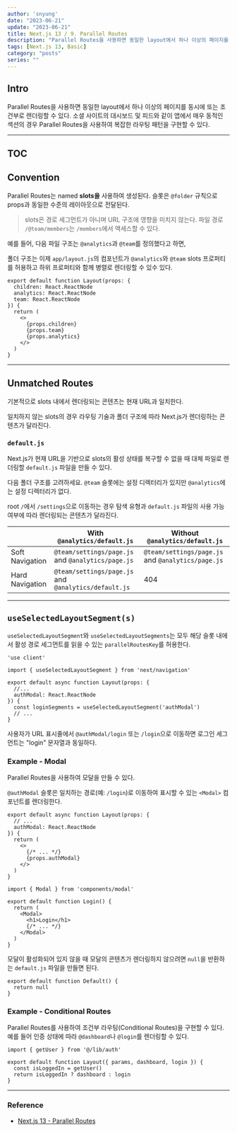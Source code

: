 ---
author: 'snyung'
date: "2023-06-21"
update: "2023-06-21"
title: Next.js 13 / 9. Parallel Routes
description: "Parallel Routes을 사용하면 동일한 layout에서 하나 이상의 페이지를 동시에 또는 조건부로 렌더링할 수 있다."
tags: [Next.js 13, Basic]
category: "posts"
series: ""
---

## Intro

Parallel Routes을 사용하면 동일한 layout에서 하나 이상의 페이지를 동시에 또는 조건부로 렌더링할 수 있다. 소셜 사이트의 대시보드 및 피드와 같이 앱에서 매우 동적인 섹션의 경우 Parallel Routes을 사용하여 복잡한 라우팅 패턴을 구현할 수 있다.

---

## TOC

## Convention

Parallel Routes는 named **slots을** 사용하여 생성된다. 슬롯은 `@folder` 규칙으로 props과 동일한 수준의 레이아웃으로 전달된다.

> slots은 경로 세그먼트가 아니며 URL 구조에 영향을 미치지 않는다. 파일 경로 `/@team/members`는 `/members`에서 액세스할 수 있다.

예를 들어, 다음 파일 구조는 `@analytics`과 `@team`를 정의했다고 하면,

폴더 구조는 이제 `app/layout.js`의 컴포넌트가 `@analytics`와 `@team` slots 프로퍼티를 허용하고 하위 프로퍼티와 함께 병렬로 렌더링할 수 있수 있다.

```tsx
export default function Layout(props: {
  children: React.ReactNode
  analytics: React.ReactNode
  team: React.ReactNode
}) {
  return (
    <>
      {props.children}
      {props.team}
      {props.analytics}
    </>
  )
}
```
---

## Unmatched Routes

기본적으로 slots 내에서 렌더링되는 콘텐츠는 현재 URL과 일치한다.

일치하지 않는 slots의 경우 라우팅 기술과 폴더 구조에 따라 Next.js가 렌더링하는 콘텐츠가 달라진다.

### `default.js`

Next.js가 현재 URL을 기반으로 slots의 활성 상태를 복구할 수 없을 때 대체 파일로 렌더링할 `default.js` 파일을 만들 수 있다.

다음 폴더 구조를 고려하세요. `@team` 슬롯에는 설정 디렉터리가 있지만 `@analytics`에는 설정 디렉터리가 없다.

root `/`에서  `/settings`으로 이동하는 경우 탐색 유형과 `default.js` 파일의 사용 가능 여부에 따라 렌더링되는 콘텐츠가 달라진다.

||With `@analytics/default.js`|Without `@analytics/default.js`|
|--|--|--|
|Soft Navigation|`@team/settings/page.js` and `@analytics/page.js`|`@team/settings/page.js` and `@analytics/page.js`|
|Hard Navigation|`@team/settings/page.js` and `@analytics/default.js`|404|

---

## `useSelectedLayoutSegment(s)`

`useSelectedLayoutSegment`와 `useSelectedLayoutSegments`는 모두 해당 슬롯 내에서 활성 경로 세그먼트를 읽을 수 있는 `parallelRoutesKey`를 허용한다.

```tsx
'use client'
 
import { useSelectedLayoutSegment } from 'next/navigation'
 
export default async function Layout(props: {
  //...
  authModal: React.ReactNode
}) {
  const loginSegments = useSelectedLayoutSegment('authModal')
  // ...
}
```

사용자가 URL 표시줄에서 `@authModal/login` 또는 `/login`으로 이동하면 로그인 세그먼트는 "login" 문자열과 동일하다.

### Example - Modal

Parallel Routes을 사용하여 모달을 만들 수 있다.

`@authModal` 슬롯은 일치하는 경로(예: `/login`)로 이동하여 표시할 수 있는 `<Modal>` 컴포넌트를 렌더링한다.

```tsx:app/layout.tsx
export default async function Layout(props: {
  // ...
  authModal: React.ReactNode
}) {
  return (
    <>
      {/* ... */}
      {props.authModal}
    </>
  )
}
```

```tsx:app/@authModal/login/page.tsx
import { Modal } from 'components/modal'
 
export default function Login() {
  return (
    <Modal>
      <h1>Login</h1>
      {/* ... */}
    </Modal>
  )
}
```

모달이 활성화되어 있지 않을 때 모달의 콘텐츠가 렌더링하지 않으려면 `null`을 반환하는 `default.js` 파일을 만들면 된다.

```tsx:app/@authModal/login/default.tsx
export default function Default() {
  return null
}
```

### Example - Conditional Routes

Parallel Routes를 사용하여 조건부 라우팅(Conditional Routes)을 구현할 수 있다. 예를 들어 인증 상태에 따라 `@dashboard`나 `@login`를 렌더링할 수 있다.

```tsx:app.layout.tsx
import { getUser } from '@/lib/auth'
 
export default function Layout({ params, dashboard, login }) {
  const isLoggedIn = getUser()
  return isLoggedIn ? dashboard : login
}
```

---

### Reference

- [Next.js 13 - Parallel Routes](https://nextjs.org/docs/app/building-your-application/routing/parallel-routes)

